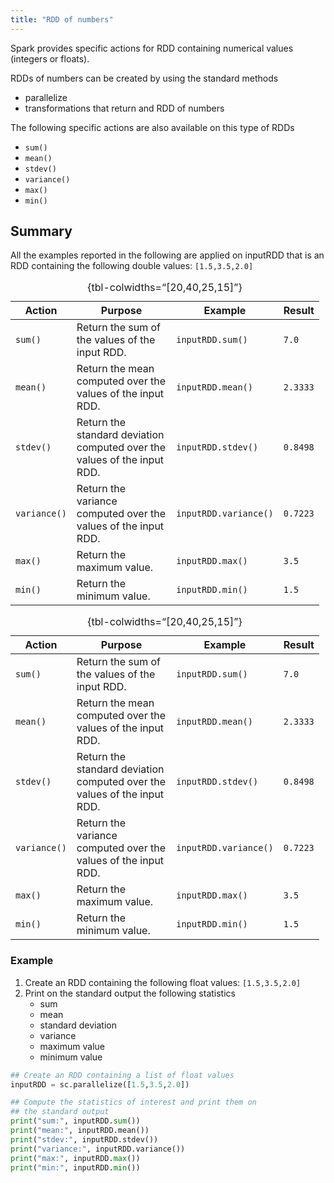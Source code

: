 ```yaml
---
title: "RDD of numbers"
---
```


Spark provides specific actions for RDD containing numerical values (integers or floats). 

RDDs of numbers can be created by using the standard methods

- parallelize
- transformations that return and RDD of numbers

The following specific actions are also available on this type of RDDs

- `sum()`
- `mean()`
- `stdev()`
- `variance()`
- `max()`
- `min()`

## Summary
All the examples reported in the following are applied on inputRDD that is an RDD containing the following double values: `[1.5,3.5,2.0]`

::::{.content-visible when-format="html"}
:::{.column-page}

+--------------+--------------------------------------------------------------------------+-----------------------+----------+
| Action       | Purpose                                                                  | Example               | Result   |
+==============+==========================================================================+=======================+==========+
| `sum()`      | Return the sum of the values of the input RDD.                           | `inputRDD.sum()`      | `7.0`    |
+--------------+--------------------------------------------------------------------------+-----------------------+----------+
| `mean()`     | Return the mean computed over the values of the input RDD.               | `inputRDD.mean()`     | `2.3333` |
+--------------+--------------------------------------------------------------------------+-----------------------+----------+
| `stdev()`    | Return the standard deviation computed over the values of the input RDD. | `inputRDD.stdev()`    | `0.8498` |
+--------------+--------------------------------------------------------------------------+-----------------------+----------+
| `variance()` | Return the variance computed over the values of the input RDD.           | `inputRDD.variance()` | `0.7223` |
+--------------+--------------------------------------------------------------------------+-----------------------+----------+
| `max()`      | Return the maximum value.                                                | `inputRDD.max()`      | `3.5`    |
+--------------+--------------------------------------------------------------------------+-----------------------+----------+
| `min()`      | Return the minimum value.                                                | `inputRDD.min()`      | `1.5`    |
+--------------+--------------------------------------------------------------------------+-----------------------+----------+

: {tbl-colwidths="[20,40,25,15]"}

:::
::::

:::{.content-visible when-format="pdf"}

\newpage

\blandscape

+--------------+--------------------------------------------------------------------------+-----------------------+----------+
| Action       | Purpose                                                                  | Example               | Result   |
+==============+==========================================================================+=======================+==========+
| `sum()`      | Return the sum of the values of the input RDD.                           | `inputRDD.sum()`      | `7.0`    |
+--------------+--------------------------------------------------------------------------+-----------------------+----------+
| `mean()`     | Return the mean computed over the values of the input RDD.               | `inputRDD.mean()`     | `2.3333` |
+--------------+--------------------------------------------------------------------------+-----------------------+----------+
| `stdev()`    | Return the standard deviation computed over the values of the input RDD. | `inputRDD.stdev()`    | `0.8498` |
+--------------+--------------------------------------------------------------------------+-----------------------+----------+
| `variance()` | Return the variance computed over the values of the input RDD.           | `inputRDD.variance()` | `0.7223` |
+--------------+--------------------------------------------------------------------------+-----------------------+----------+
| `max()`      | Return the maximum value.                                                | `inputRDD.max()`      | `3.5`    |
+--------------+--------------------------------------------------------------------------+-----------------------+----------+
| `min()`      | Return the minimum value.                                                | `inputRDD.min()`      | `1.5`    |
+--------------+--------------------------------------------------------------------------+-----------------------+----------+

: {tbl-colwidths="[20,40,25,15]"}

\elandscape

:::

:::{.callout-note collapse="true"}
### Example
1. Create an RDD containing the following float values: `[1.5,3.5,2.0]`
2. Print on the standard output the following statistics
    - sum
    - mean
    - standard deviation
    - variance
    - maximum value
    - minimum value

```python
## Create an RDD containing a list of float values
inputRDD = sc.parallelize([1.5,3.5,2.0])

## Compute the statistics of interest and print them on
## the standard output
print("sum:", inputRDD.sum())
print("mean:", inputRDD.mean())
print("stdev:", inputRDD.stdev())
print("variance:", inputRDD.variance())
print("max:", inputRDD.max())
print("min:", inputRDD.min())
```

:::